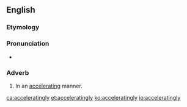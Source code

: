 ==English==

===Etymology===
{{suffix|accelerating|ly}}

===Pronunciation===
* {{a|US}} {{IPA|/æk.ˈsɛl.ə.ˈɹeɪt.ɪŋ.li/}}

===Adverb===
{{en-adv}}

# In an [[accelerating]] manner.

[[ca:acceleratingly]]
[[et:acceleratingly]]
[[ko:acceleratingly]]
[[io:acceleratingly]]